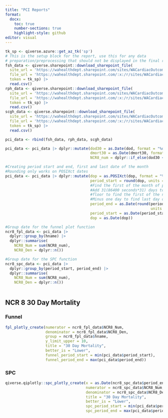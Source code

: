 ```yaml
---
title: "PCI Reports"
format:
  docx:
    toc: true
    number-sections: true
    highlight-style: github
editor: visual
---
```


```r
tk_sp <- qiverse.azure::get_az_tk('sp')
# This is the setup block for the report, use this for any data
# preparation/preprocessing that should not be displayed in the final report
fsh_data <- qiverse.sharepoint::download_sharepoint_file(
  site_url = 'https://wahealthdept.sharepoint.com/sites/WACardiacOutcomeRegistry',
  file_url = 'https://wahealthdept.sharepoint.com/:x:/r/sites/WACardiacOutcomeRegistry/PCI/PCI%20Data/Latest%20NCR%20Submission/Fiona_Stanley_Hospital_2024_PCI_Data.csv?d=w502a195d07d84e37976119fd0e5ed4e4&csf=1&web=1&e=CipGly',
  token = tk_sp) |>
  read.csv()
rph_data <- qiverse.sharepoint::download_sharepoint_file(
  site_url = 'https://wahealthdept.sharepoint.com/sites/WACardiacOutcomeRegistry',
  file_url = 'https://wahealthdept.sharepoint.com/:x:/r/sites/WACardiacOutcomeRegistry/PCI/PCI%20Data/Latest%20NCR%20Submission/Royal_Perth_Hospital_2024_PCI_Data.csv?d=w7b047d9021874a58bd3241d2ad4837ef&csf=1&web=1&e=HXmpC4',
  token = tk_sp) |>
  read.csv()
scgh_data <- qiverse.sharepoint::download_sharepoint_file(
  site_url = 'https://wahealthdept.sharepoint.com/sites/WACardiacOutcomeRegistry',
  file_url = 'https://wahealthdept.sharepoint.com/:x:/r/sites/WACardiacOutcomeRegistry/PCI/PCI%20Data/Latest%20NCR%20Submission/Sir_Charles_Gairdner_Hospital_2024_PCI_Data.csv?d=w970e2c01ddec4e8aa6456876e8c793b5&csf=1&web=1&e=Jc7bIW',
  token = tk_sp) |> 
  read.csv()

pci_data <- rbind(fsh_data, rph_data, scgh_data)

```

```r
pci_data <- pci_data |> dplyr::mutate(dod30 = as.Date(dod, format = "%d/%m/%Y") + 30,
                                      dmort30 = as.Date(dmort30, format = "%d/%m/%Y"),
                                      NCR8_num = dplyr::if_else(dod30 <= dmort30 | dis == "6", 1, 0, missing = 0))

#Creating period start and end, first and last date of the month
#Rounding only works on POSIXct dates
pci_data <- pci_data |> dplyr::mutate(dop = as.POSIXct(dop, format = "%d/%m/%Y"),
                                      period_start = round(dop, units = "months"),
                                      #Find the first of the month of procedure 
                                      #Add 31(86400 seconds*31) days to get the next month,
                                      #floor to find the first of the next month, 
                                      #Minus one day to find last day of original month
                                      period_end = as.Date(round(period_start + 86400*31, 
                                                                 units = "months")-1),
                                      period_start = as.Date(period_start),
                                      dop = as.Date(dop))

#Group date for the funnel plot function
ncr8_fpl_data <- pci_data |> 
  dplyr::group_by(hname) |>
  dplyr::summarise(
    NCR8_Num = sum(NCR8_num),
    NCR8_Den = dplyr::n())

#Group date for the SPC function
ncr8_spc_data <- pci_data |> 
  dplyr::group_by(period_start, period_end) |>
  dplyr::summarise(
    NCR8_Num = sum(NCR8_num),
    NCR8_Den = dplyr::n())
  
```

## NCR 8 30 Day Mortality

### Funnel

```r
fpl_plotly_create(numerator = ncr8_fpl_data$NCR8_Num,
                  denominator = ncr8_fpl_data$NCR8_Den,
                  group = ncr8_fpl_data$hname,
                  y_limit_upper = 10,
                  title = "30 Day Mortality",
                  better_is = "Lower",
                  funnel_period_start = min(pci_data$period_start),
                  funnel_period_end = max(pci_data$period_end))
```

### SPC

```r
qiverse.qiplotly::spc_plotly_create(x = as.Date(ncr8_spc_data$period_end),
                                    numerator = ncr8_spc_data$NCR8_Num,
                                    denominator = ncr8_spc_data$NCR8_Den,
                                    title = "30 Day Mortality",
                                    better_is = "Lower",
                                    spc_period_start = min(pci_data$period_start),
                                    spc_period_end = max(pci_data$period_end))


```